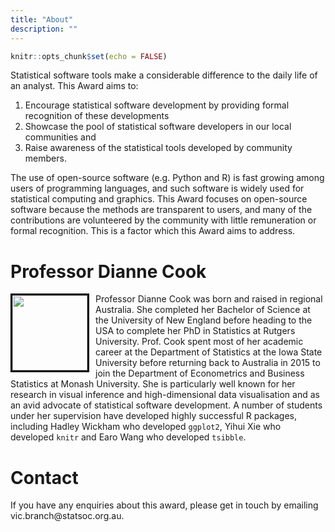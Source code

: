 ```yaml
---
title: "About"
description: ""
---
```


```r
knitr::opts_chunk$set(echo = FALSE)
```

Statistical software tools make a considerable difference to the daily life of an analyst. This Award aims to: 

1. Encourage statistical software development by providing formal recognition of these developments
2. Showcase the pool of statistical software developers in our local communities and
3. Raise awareness of the statistical tools developed by community members. 

The use of open-source software (e.g. Python and R) is fast growing among users of programming languages, and such software is widely used for statistical computing and graphics. This Award focuses on open-source software because the methods are transparent to users, and many of the contributions are volunteered by the community with little remuneration or formal recognition. This is a factor which this Award aims to address. 


# <i class="fas fa-user"></i> Professor Dianne Cook

<img src="img/dicook-2019.png" style="border: 3px solid black;width:120px;float:left;margin-right: 10px;margin-bottom:10px;"> Professor Dianne Cook was born and raised in regional Australia. She completed her Bachelor of Science at the University of New England before heading to the USA to complete her PhD in Statistics at Rutgers University. Prof. Cook spent most of her academic career at the Department of Statistics at the Iowa State University before returning back to Australia in 2015 to join the Department of Econometrics and Business Statistics at Monash University. She is particularly well known for her research in visual inference and high-dimensional data visualisation and as an avid advocate of statistical software development. A number of students under her supervision have developed highly successful R packages, including Hadley Wickham who developed `ggplot2`, Yihui Xie who developed `knitr` and Earo Wang who developed `tsibble`.


# <i class="fas fa-envelope"></i> Contact

If you have any enquiries about this award, please get in touch by emailing vic.branch@statsoc.org.au. 
